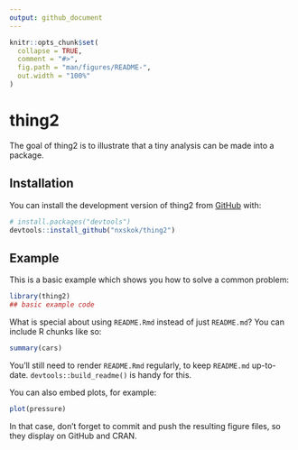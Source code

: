 ```yaml
---
output: github_document
---
```


<!-- README.md is generated from README.Rmd. Please edit that file -->

```r
knitr::opts_chunk$set(
  collapse = TRUE,
  comment = "#>",
  fig.path = "man/figures/README-",
  out.width = "100%"
)
```

# thing2

<!-- badges: start -->
<!-- badges: end -->

The goal of thing2 is to illustrate that a tiny analysis can be made into a package.

## Installation

You can install the development version of thing2 from [GitHub](https://github.com/) with:

``` r
# install.packages("devtools")
devtools::install_github("nxskok/thing2")
```

## Example

This is a basic example which shows you how to solve a common problem:

```r
library(thing2)
## basic example code
```

What is special about using `README.Rmd` instead of just `README.md`? You can include R chunks like so:

```r
summary(cars)
```

You'll still need to render `README.Rmd` regularly, to keep `README.md` up-to-date. `devtools::build_readme()` is handy for this.

You can also embed plots, for example:

```r
plot(pressure)
```

In that case, don't forget to commit and push the resulting figure files, so they display on GitHub and CRAN.
